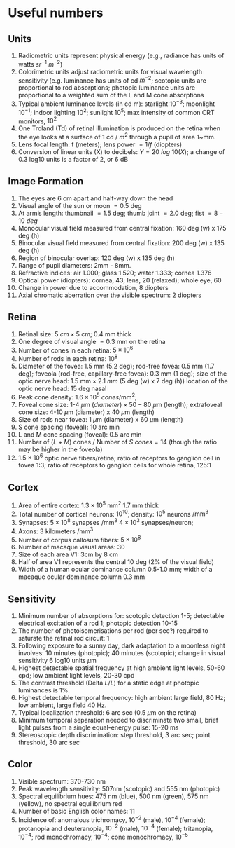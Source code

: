 # Useful numbers {.unnumbered}

## Units

1.  Radiometric units represent physical energy (e.g., radiance has units of watts $sr^{-1}~m^{-2}$)
2.  Colorimetric units adjust radiometric units for visual wavelength sensitivity (e.g. luminance has units of cd $m^{-2}$; scotopic units are proportional to rod absorptions; photopic luminance units are proportional to a weighted sum of the L and M cone absorptions
3.  Typical ambient luminance levels (in cd m\sup{-2}): starlight $10^{-3}$; moonlight $10^{-1}$; indoor lighting $10^{2}$; sunlight $10^{5}$; max intensity of common CRT monitors, $10^{2}$
4.  One Troland (Td) of retinal illumination is produced on the retina when the eye looks at a surface of 1 cd / $m^{2}$ through a pupil of area 1~mm\sup{2}.
5.  Lens focal length: f (meters); lens power $=1/f$ (diopters)
6.  Conversion of linear units (X) to decibels: $Y=20~log~10(X)$; a change of 0.3 log10 units is a factor of 2, or 6 dB

## Image Formation

1.  The eyes are 6 cm apart and half-way down the head 
2.  Visual angle of the sun or moon $=0.5$ deg 
3.  At arm's length: thumbnail $=1.5$ deg; thumb joint $=2.0$ deg; fist $=8-10~deg$ 
4.  Monocular visual field measured from central fixation: 160 deg (w) x 175 deg (h) 
5.  Binocular visual field measured from central fixation: 200 deg (w) x 135 deg (h) 
6.  Region of binocular overlap: 120 deg (w) x 135 deg (h) 
7.  Range of pupil diameters: 2mm - 8mm. 
8.  Refractive indices: air 1.000; glass 1.520; water 1.333; cornea 1.376 
9.  Optical power (diopters): cornea, 43; lens, 20 (relaxed); whole eye, 60 
10. Change in power due to accommodation, 8 diopters 
11. Axial chromatic aberration over the visible spectrum: 2 diopters

## Retina

1.  Retinal size: $5~cm\times5$ cm; 0.4 mm thick
2.  One degree of visual angle $=0.3$ mm on the retina
3.  Number of cones in each retina: $5\times10^{6}$
4.  Number of rods in each retina: $10^{8}$
5.  Diameter of the fovea: 1.5 mm (5.2 deg); rod-free fovea: 0.5 mm (1.7 deg); foveola (rod-free, capillary-free fovea): 0.3 mm (1 deg); size of the optic nerve head: $1.5~\text{mm}\times2.1~mm$ (5 deg (w) x 7 deg (h)) location of the optic nerve head: 15 deg nasal
6.  Peak cone density: $1.6\times10^{5}~cones/\text{mm}^{2};$
7.  Foveal cone size: 1-4 $\mu \text{m}$ $(diameter)\times50-80~\mu \text{m}$ (length); extrafoveal cone size: 4-10 $\mu \text{m}$ (diameter) x 40 $\mu \text{m}$ (length)
8.  Size of rods near fovea: 1 $\mu \text{m}$ (diameter) x 60 $\mu \text{m}$ (length)
9.  S cone spacing (foveal): 10 arc min
10. L and M cone spacing (foveal): 0.5 arc min
11. Number of $(L+M)$ cones / Number of $S~cones=14$ (though the ratio may be higher in the foveola)
12. $1.5\times10^{6}$ optic nerve fibers/retina; ratio of receptors to ganglion cell in fovea 1:3; ratio of receptors to ganglion cells for whole retina, 125:1

## Cortex

1.  Area of entire cortex: $1.3\times10^{5}~\text{mm}^{2}$ 1.7 mm thick
2.  Total number of cortical neurons: $10^{10}$; density: $10^{5}$ neurons $/\text{mm}^{3}$
3.  Synapses: $5\times10^{8}$ synapses $/\text{mm}^{3}$ $4\times10^{3}$ synapses/neuron;
4.  Axons: 3 kilometers $/\text{mm}^{3}$
5.  Number of corpus callosum fibers: $5\times10^{8}$
6.  Number of macaque visual areas: 30
7.  Size of each area V1: 3cm by 8 cm
8.  Half of area V1 represents the central 10 deg (2% of the visual field)
9.  Width of a human ocular dominance column 0.5-1.0 mm; width of a macaque ocular dominance column 0.3 mm

## Sensitivity

1.  Minimum number of absorptions for: scotopic detection 1-5; detectable electrical excitation of a rod 1; photopic detection 10-15
2.  The number of photoisomerisations per rod (per sec?) required to saturate the retinal rod circuit: 1
3.  Following exposure to a sunny day, dark adaptation to a moonless night involves: 10 minutes (photopic); 40 minutes (scotopic); change in visual sensitivity 6 log10 units $\mu \text{m}$
4.  Highest detectable spatial frequency at high ambient light levels, 50-60 cpd; low ambient light levels, 20-30 cpd
5.  The contrast threshold (Delta $L/L)$ for a static edge at photopic luminances is 1%.
6.  Highest detectable temporal frequency: high ambient large field, 80 Hz; low ambient, large field 40 Hz.
7.  Typical localization threshold: 6 arc sec (0.5 $\mu \text{m}$ on the retina)
8.  Minimum temporal separation needed to discriminate two small, brief light pulses from a single equal-energy pulse: 15-20 ms
9.  Stereoscopic depth discrimination: step threshold, 3 arc sec; point threshold, 30 arc sec

## Color

1.  Visible spectrum: 370-730 nm
2.  Peak wavelength sensitivity: 507nm (scotopic) and 555 nm (photopic)
3.  Spectral equilibrium hues: 475 nm (blue), 500 nm (green), 575 nm (yellow), no spectral equilibrium red
4.  Number of basic English color names: 11
5.  Incidence of: anomalous trichromacy, $10^{-2}$ (male), $10^{-4}$ (female); protanopia and deuteranopia, $10^{-2}$ (male), $10^{-4}$ (female); tritanopia, $10^{-4}$; rod monochromacy, $10^{-4}$; cone monochromacy, $10^{-5}$
